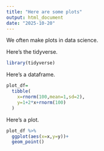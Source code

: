 ```yaml
---
title: "Here are some plots"
output: html_document
date: "2025-10-20"
---
```


We often make plots in data science. 

Here's the tidyverse. 

```r
library(tidyverse)
```

Here's a dataframe. 

```r
plot_df=
  tibble(
    x=rnorm(100,mean=1,sd=2),
    y=1+2*x+rnorm(100)
  )
```

Here's a plot. 

```r
plot_df %>% 
  ggplot(aes(x=x,y=y))+
  geom_point()
```


